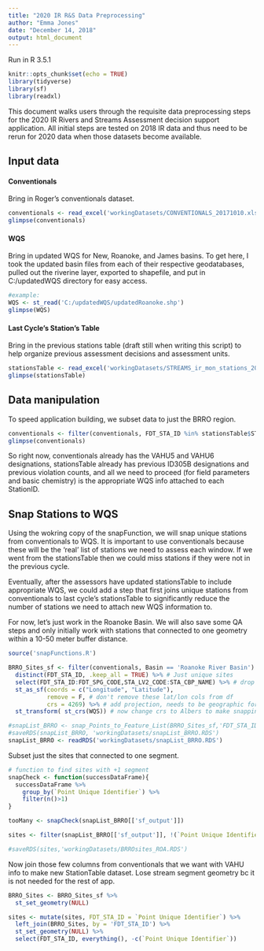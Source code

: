 ```yaml
---
title: "2020 IR R&S Data Preprocessing"
author: "Emma Jones"
date: "December 14, 2018"
output: html_document
---
```


Run in R 3.5.1

```r
knitr::opts_chunk$set(echo = TRUE)
library(tidyverse)
library(sf)
library(readxl)

```

This document walks users through the requisite data preprocessing steps for the 2020 IR Rivers and Streams Assessment decision support application. All initial steps are tested on 2018 IR data and thus need to be rerun for 2020 data when those datasets become available.

## Input data

#### Conventionals
Bring in Roger's conventionals dataset.
```r
conventionals <- read_excel('workingDatasets/CONVENTIONALS_20171010.xlsx',sheet = 'CONVENTIONALS')
glimpse(conventionals)
```

#### WQS
Bring in updated WQS for New, Roanoke, and James basins. To get here, I took the updated basin files from each of their respective geodatabases, pulled out the riverine layer, exported to shapefile, and put in C:/updatedWQS directory for easy access.
```r
#example:
WQS <- st_read('C:/updatedWQS/updatedRoanoke.shp')
glimpse(WQS)
```


#### Last Cycle's Station's Table 
Bring in the previous stations table (draft still when writing this script) to help organize previous assessment decisions and assessment units.
```r
stationsTable <- read_excel('workingDatasets/STREAMS_ir_mon_stations_20Nov2018.xlsx')
glimpse(stationsTable)
```


## Data manipulation
To speed application building, we subset data to just the BRRO region.

```r
conventionals <- filter(conventionals, FDT_STA_ID %in% stationsTable$STATION_ID)
glimpse(conventionals)
```

So right now, conventionals already has the VAHU5 and VAHU6 designations, stationsTable already has previous ID305B designations and previous violation counts, and all we need to proceed (for field parameters and basic chemistry) is the appropriate WQS info attached to each StationID.

## Snap Stations to WQS

Using the wokring copy of the snapFunction, we will snap unique stations from conventionals to WQS. It is important to use conventionals because these will be the 'real' list of stations we need to assess each window. If we went from the stationsTable then we could miss stations if they were not in the previous cycle. 

Eventually, after the assessors have updated stationsTable to include appropriate WQS, we could add a step that first joins unique stations from conventionals to last cycle's stationsTable to significantly reduce the number of stations we need to attach new WQS information to.

For now, let's just work in the Roanoke Basin. We will also save some QA steps and only initially work with stations that connected to one geometry within a 10-50 meter buffer distance.

```r
source('snapFunctions.R')

BRRO_Sites_sf <- filter(conventionals, Basin == 'Roanoke River Basin') %>% # just Roanoke
  distinct(FDT_STA_ID, .keep_all = TRUE) %>% # Just unique sites
  select(FDT_STA_ID:FDT_SPG_CODE,STA_LV2_CODE:STA_CBP_NAME) %>% # drop sample data
  st_as_sf(coords = c("Longitude", "Latitude"), 
           remove = F, # don't remove these lat/lon cols from df
           crs = 4269) %>% # add projection, needs to be geographic for now bc entering lat/lng, 
  st_transform( st_crs(WQS)) # now change crs to Albers to make snapping work

#snapList_BRRO <- snap_Points_to_Feature_List(BRRO_Sites_sf,'FDT_STA_ID',WQS, seq(10,50,by=10))
#saveRDS(snapList_BRRO, 'workingDatasets/snapList_BRRO.RDS')
snapList_BRRO <- readRDS('workingDatasets/snapList_BRRO.RDS')

```

Subset just the sites that connected to one segment.

```r

# function to find sites with +1 segment
snapCheck <- function(successDataFrame){
  successDataFrame %>%
    group_by(`Point Unique Identifier`) %>%
    filter(n()>1)
}

tooMany <- snapCheck(snapList_BRRO[['sf_output']])

sites <- filter(snapList_BRRO[['sf_output']], !(`Point Unique Identifier` %in% tooMany$`Point Unique Identifier`))

#saveRDS(sites,'workingDatasets/BRROsites_ROA.RDS')
```

Now join those few columns from conventionals that we want with VAHU info to make new StationTable dataset. Lose stream segment geometry bc it is not needed for the rest of app.

```r
BRRO_Sites <- BRRO_Sites_sf %>%
  st_set_geometry(NULL) 

sites <- mutate(sites, FDT_STA_ID = `Point Unique Identifier`) %>%
  left_join(BRRO_Sites, by = 'FDT_STA_ID') %>%
  st_set_geometry(NULL) %>%
  select(FDT_STA_ID, everything(), -c(`Point Unique Identifier`))
```

